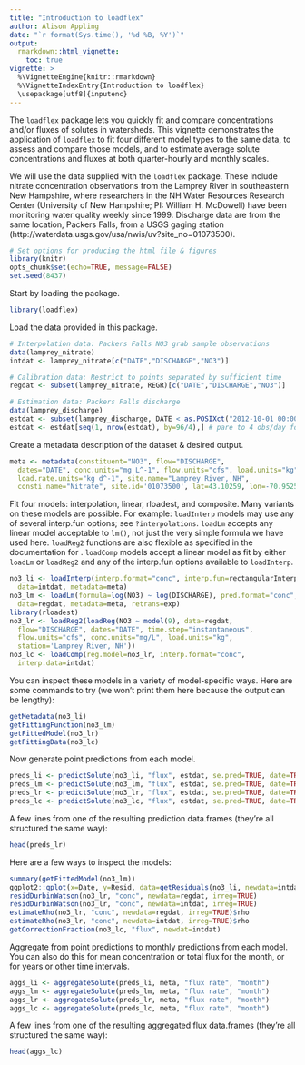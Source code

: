 ```yaml
---
title: "Introduction to loadflex"
author: Alison Appling
date: "`r format(Sys.time(), '%d %B, %Y')`"
output: 
  rmarkdown::html_vignette:
    toc: true
vignette: >
  %\VignetteEngine{knitr::rmarkdown}
  %\VignetteIndexEntry{Introduction to loadflex}
  \usepackage[utf8]{inputenc}
---
```


The `loadflex` package lets you quickly fit and compare concentrations and/or
fluxes of solutes in watersheds. This vignette demonstrates the application of
`loadflex` to fit four different model types to the same data, to assess and
compare those models, and to estimate average solute concentrations and fluxes
at both quarter-hourly and monthly scales.

We will use the data supplied with the `loadflex` package. These include nitrate
concentration observations from the Lamprey River in southeastern New Hampshire,
where researchers in the NH Water Resources Research Center (University of New
Hampshire; PI: William H. McDowell) have been monitoring water quality weekly
since 1999. Discharge data are from the same location, Packers Falls, from a
USGS gaging station (http://waterdata.usgs.gov/usa/nwis/uv?site_no=01073500).

```r
# Set options for producing the html file & figures
library(knitr)
opts_chunk$set(echo=TRUE, message=FALSE)
set.seed(8437)
```

Start by loading the package.

```r
library(loadflex)
```

Load the data provided in this package.

```r
# Interpolation data: Packers Falls NO3 grab sample observations
data(lamprey_nitrate)
intdat <- lamprey_nitrate[c("DATE","DISCHARGE","NO3")]

# Calibration data: Restrict to points separated by sufficient time
regdat <- subset(lamprey_nitrate, REGR)[c("DATE","DISCHARGE","NO3")]

# Estimation data: Packers Falls discharge
data(lamprey_discharge)
estdat <- subset(lamprey_discharge, DATE < as.POSIXct("2012-10-01 00:00:00", tz="EST5EDT"))
estdat <- estdat[seq(1, nrow(estdat), by=96/4),] # pare to 4 obs/day for speed
```

Create a metadata description of the dataset & desired output.

```r
meta <- metadata(constituent="NO3", flow="DISCHARGE", 
  dates="DATE", conc.units="mg L^-1", flow.units="cfs", load.units="kg", 
  load.rate.units="kg d^-1", site.name="Lamprey River, NH",
  consti.name="Nitrate", site.id='01073500', lat=43.10259, lon=-70.95256)
```

Fit four models: interpolation, linear, rloadest, and composite. Many variants on these models are possible. For example: `loadInterp` models may use any of several interp.fun options; see `?interpolations`. `loadLm` accepts any linear model acceptable to `lm()`, not just the very simple formula we have used here. `loadReg2` functions are also flexible as specified in the documentation for \pkg{rloadest}. `loadComp` models accept a linear model as fit by either `loadLm` or `loadReg2` and any of the interp.fun options available to `loadInterp`.

```r
no3_li <- loadInterp(interp.format="conc", interp.fun=rectangularInterpolation, 
  data=intdat, metadata=meta)
no3_lm <- loadLm(formula=log(NO3) ~ log(DISCHARGE), pred.format="conc", 
  data=regdat, metadata=meta, retrans=exp)
library(rloadest)
no3_lr <- loadReg2(loadReg(NO3 ~ model(9), data=regdat,
  flow="DISCHARGE", dates="DATE", time.step="instantaneous", 
  flow.units="cfs", conc.units="mg/L", load.units="kg",
  station='Lamprey River, NH'))
no3_lc <- loadComp(reg.model=no3_lr, interp.format="conc", 
  interp.data=intdat)
```

You can inspect these models in a variety of model-specific ways. Here are some commands to try (we won't print them here because the output can be lengthy):

```r
getMetadata(no3_li)
getFittingFunction(no3_lm)
getFittedModel(no3_lr)
getFittingData(no3_lc)
```

Now generate point predictions from each model.

```r
preds_li <- predictSolute(no3_li, "flux", estdat, se.pred=TRUE, date=TRUE)
preds_lm <- predictSolute(no3_lm, "flux", estdat, se.pred=TRUE, date=TRUE)
preds_lr <- predictSolute(no3_lr, "flux", estdat, se.pred=TRUE, date=TRUE)
preds_lc <- predictSolute(no3_lc, "flux", estdat, se.pred=TRUE, date=TRUE)
```

A few lines from one of the resulting prediction data.frames (they're all structured the same way):

```r
head(preds_lr)
```

Here are a few ways to inspect the models:

```r
summary(getFittedModel(no3_lm))
ggplot2::qplot(x=Date, y=Resid, data=getResiduals(no3_li, newdata=intdat))
residDurbinWatson(no3_lr, "conc", newdata=regdat, irreg=TRUE)
residDurbinWatson(no3_lr, "conc", newdata=intdat, irreg=TRUE)
estimateRho(no3_lr, "conc", newdata=regdat, irreg=TRUE)$rho
estimateRho(no3_lr, "conc", newdata=intdat, irreg=TRUE)$rho
getCorrectionFraction(no3_lc, "flux", newdat=intdat)
```

Aggregate from point predictions to monthly predictions from each model. You can also do this for mean concentration or total flux for the month, or for years or other time intervals.

```r
aggs_li <- aggregateSolute(preds_li, meta, "flux rate", "month")
aggs_lm <- aggregateSolute(preds_lm, meta, "flux rate", "month")
aggs_lr <- aggregateSolute(preds_lr, meta, "flux rate", "month")
aggs_lc <- aggregateSolute(preds_lc, meta, "flux rate", "month")
```

A few lines from one of the resulting aggregated flux data.frames (they're all structured the same way):

```r
head(aggs_lc)
```

